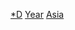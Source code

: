 {{commonscat|Disestablishments in Asia}}
{{portal|亞洲}}
{{catmore|亞洲}}

{{Large category TOC numeric}}
[[Category:依年份劃分的亞洲|*D]]
[[Category:亞洲廢除|Year]]
[[Category:各年各大洲廢除|Asia]]